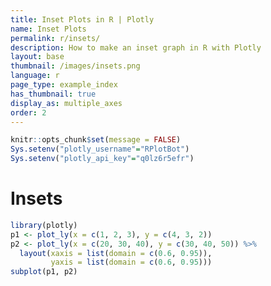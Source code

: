 ```yaml
---
title: Inset Plots in R | Plotly
name: Inset Plots
permalink: r/insets/
description: How to make an inset graph in R with Plotly
layout: base
thumbnail: /images/insets.png
language: r
page_type: example_index
has_thumbnail: true
display_as: multiple_axes
order: 2
---
```


```r
knitr::opts_chunk$set(message = FALSE)
Sys.setenv("plotly_username"="RPlotBot")
Sys.setenv("plotly_api_key"="q0lz6r5efr")
```
# Insets

```r
library(plotly)
p1 <- plot_ly(x = c(1, 2, 3), y = c(4, 3, 2))
p2 <- plot_ly(x = c(20, 30, 40), y = c(30, 40, 50)) %>%
  layout(xaxis = list(domain = c(0.6, 0.95)),
         yaxis = list(domain = c(0.6, 0.95)))
subplot(p1, p2)
```
